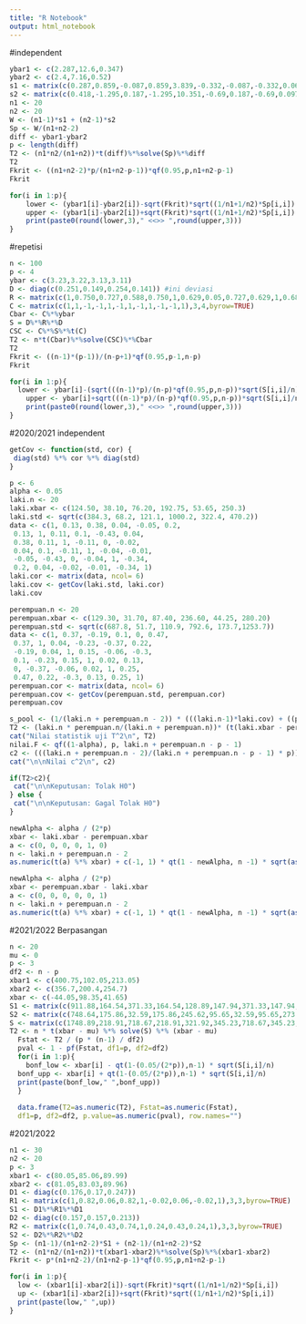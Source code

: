---
title: "R Notebook"
output: html_notebook
---

#independent
```{r}
ybar1 <- c(2.287,12.6,0.347)
ybar2 <- c(2.4,7.16,0.52)
s1 <- matrix(c(0.287,0.859,-0.087,0.859,3.839,-0.332,-0.087,-0.332,0.069),3,3,byrow=TRUE)
s2 <- matrix(c(0.418,-1.295,0.187,-1.295,10.351,-0.69,0.187,-0.69,0.097),3,3,byrow=TRUE)
n1 <- 20
n2 <- 20
W <- (n1-1)*s1 + (n2-1)*s2
Sp <- W/(n1+n2-2)
diff <- ybar1-ybar2
p <- length(diff)
T2 <- (n1*n2/(n1+n2))*t(diff)%*%solve(Sp)%*%diff
T2
Fkrit <- ((n1+n2-2)*p/(n1+n2-p-1))*qf(0.95,p,n1+n2-p-1)
Fkrit
```

```{r}
for(i in 1:p){
    lower <- (ybar1[i]-ybar2[i])-sqrt(Fkrit)*sqrt((1/n1+1/n2)*Sp[i,i])
    upper <- (ybar1[i]-ybar2[i])+sqrt(Fkrit)*sqrt((1/n1+1/n2)*Sp[i,i])
    print(paste0(round(lower,3)," <<>> ",round(upper,3)))
}
```


#repetisi
```{r}
n <- 100
p <- 4
ybar <- c(3.23,3.22,3.13,3.11)
D <- diag(c(0.251,0.149,0.254,0.141)) #ini deviasi
R <- matrix(c(1,0.750,0.727,0.588,0.750,1,0.629,0.05,0.727,0.629,1,0.684,0.588,0.05,0.684,1),4,4,byrow=TRUE)
C <- matrix(c(1,1,-1,-1,1,-1,1,-1,1,-1,-1,1),3,4,byrow=TRUE)
Cbar <- C%*%ybar
S = D%*%R%*%D
CSC <- C%*%S%*%t(C)
T2 <- n*t(Cbar)%*%solve(CSC)%*%Cbar
T2
Fkrit <- ((n-1)*(p-1))/(n-p+1)*qf(0.95,p-1,n-p)
Fkrit
```

```{r}
for(i in 1:p){
  lower <- ybar[i]-(sqrt(((n-1)*p)/(n-p)*qf(0.95,p,n-p))*sqrt(S[i,i]/n))
    upper <- ybar[i]+sqrt(((n-1)*p)/(n-p)*qf(0.95,p,n-p))*sqrt(S[i,i]/n)
    print(paste0(round(lower,3)," <<>> ",round(upper,3)))
}
```


#2020/2021 independent
```{r}
getCov <- function(std, cor) {
 diag(std) %*% cor %*% diag(std)
}
```

```{r}
p <- 6
alpha <- 0.05
laki.n <- 20
laki.xbar <- c(124.50, 38.10, 76.20, 192.75, 53.65, 250.3)
laki.std <- sqrt(c(384.3, 68.2, 121.1, 1000.2, 322.4, 470.2))
data <- c(1, 0.13, 0.38, 0.04, -0.05, 0.2,
 0.13, 1, 0.11, 0.1, -0.43, 0.04,
 0.38, 0.11, 1, -0.11, 0, -0.02, 
 0.04, 0.1, -0.11, 1, -0.04, -0.01,
 -0.05, -0.43, 0, -0.04, 1, -0.34,
 0.2, 0.04, -0.02, -0.01, -0.34, 1)
laki.cor <- matrix(data, ncol= 6)
laki.cov <- getCov(laki.std, laki.cor)
laki.cov 
```

```{r}
perempuan.n <- 20
perempuan.xbar <- c(129.30, 31.70, 87.40, 236.60, 44.25, 280.20)
perempuan.std <- sqrt(c(687.8, 51.7, 110.9, 792.6, 173.7,1253.7))
data <- c(1, 0.37, -0.19, 0.1, 0, 0.47,
 0.37, 1, 0.04, -0.23, -0.37, 0.22,
 -0.19, 0.04, 1, 0.15, -0.06, -0.3,
 0.1, -0.23, 0.15, 1, 0.02, 0.13,
 0, -0.37, -0.06, 0.02, 1, 0.25,
 0.47, 0.22, -0.3, 0.13, 0.25, 1)
perempuan.cor <- matrix(data, ncol= 6)
perempuan.cov <- getCov(perempuan.std, perempuan.cor)
perempuan.cov 
```

```{r}
s_pool <- (1/(laki.n + perempuan.n - 2)) * (((laki.n-1)*laki.cov) + ((perempuan.n-1)*perempuan.cov))
T2 <- (laki.n * perempuan.n/(laki.n + perempuan.n))* (t(laki.xbar - perempuan.xbar) %*% solve(s_pool) %*% (laki.xbar - perempuan.xbar))
cat("Nilai statistik uji T^2\n", T2) 
nilai.F <- qf((1-alpha), p, laki.n + perempuan.n - p - 1)
c2 <- (((laki.n + perempuan.n - 2)/(laki.n + perempuan.n - p - 1) * p)) * nilai.F
cat("\n\nNilai c^2\n", c2)
```

```{r}
if(T2>c2){
 cat("\n\nKeputusan: Tolak H0")
} else {
 cat("\n\nKeputusan: Gagal Tolak H0")
} 
```

```{r}
newAlpha <- alpha / (2*p)
xbar <- laki.xbar - perempuan.xbar
a <- c(0, 0, 0, 0, 1, 0)
n <- laki.n + perempuan.n - 2
as.numeric(t(a) %*% xbar) + c(-1, 1) * qt(1 - newAlpha, n -1) * sqrt(as.numeric(t(a) %*% s_pool %*% a) / n) 
```
```{r}
newAlpha <- alpha / (2*p)
xbar <- perempuan.xbar - laki.xbar
a <- c(0, 0, 0, 0, 0, 1)
n <- laki.n + perempuan.n - 2
as.numeric(t(a) %*% xbar) + c(-1, 1) * qt(1 - newAlpha, n -1) * sqrt(as.numeric(t(a) %*% s_pool %*% a) / n) 
```


#2021/2022 Berpasangan
```{r}
n <- 20
mu <- 0
p <- 3
df2 <- n - p
xbar1 <- c(400.75,102.05,213.05)
xbar2 <- c(356.7,200.4,254.7)
xbar <- c(-44.05,98.35,41.65)
S1 <- matrix(c(911.88,164.54,371.33,164.54,128.89,147.94,371.33,147.94,551.94),3,3,byrow=TRUE)
S2 <- matrix(c(748.64,175.86,32.59,175.86,245.62,95.65,32.59,95.65,273.8),3,3,byrow=TRUE)
S <- matrix(c(1748.89,218.91,718.67,218.91,321.92,345.23,718.67,345.23,1216.77),3,3,byrow=TRUE)
T2 <- n * t(xbar - mu) %*% solve(S) %*% (xbar - mu)
  Fstat <- T2 / (p * (n-1) / df2)
  pval <- 1 - pf(Fstat, df1=p, df2=df2)
  for(i in 1:p){
    bonf_low <- xbar[i] - qt(1-(0.05/(2*p)),n-1) * sqrt(S[i,i]/n)
  bonf_upp <- xbar[i] + qt(1-(0.05/(2*p)),n-1) * sqrt(S[i,i]/n)
  print(paste(bonf_low," ",bonf_upp))
  }
  
  data.frame(T2=as.numeric(T2), Fstat=as.numeric(Fstat),
  df1=p, df2=df2, p.value=as.numeric(pval), row.names="")
```

#2021/2022
```{r}
n1 <- 30
n2 <- 20
p <- 3
xbar1 <- c(80.05,85.06,89.99)
xbar2 <- c(81.05,83.03,89.96)
D1 <- diag(c(0.176,0.17,0.247))
R1 <- matrix(c(1,0.82,0.06,0.82,1,-0.02,0.06,-0.02,1),3,3,byrow=TRUE)
S1 <- D1%*%R1%*%D1
D2 <- diag(c(0.157,0.157,0.213))
R2 <- matrix(c(1,0.74,0.43,0.74,1,0.24,0.43,0.24,1),3,3,byrow=TRUE)
S2 <- D2%*%R2%*%D2
Sp <- (n1-1)/(n1+n2-2)*S1 + (n2-1)/(n1+n2-2)*S2
T2 <- (n1*n2/(n1+n2))*t(xbar1-xbar2)%*%solve(Sp)%*%(xbar1-xbar2)
Fkrit <- p*(n1+n2-2)/(n1+n2-p-1)*qf(0.95,p,n1+n2-p-1)
```

```{r}
for(i in 1:p){
  low <- (xbar1[i]-xbar2[i])-sqrt(Fkrit)*sqrt((1/n1+1/n2)*Sp[i,i])
  up <- (xbar1[i]-xbar2[i])+sqrt(Fkrit)*sqrt((1/n1+1/n2)*Sp[i,i])
  print(paste(low," ",up))
}
```


